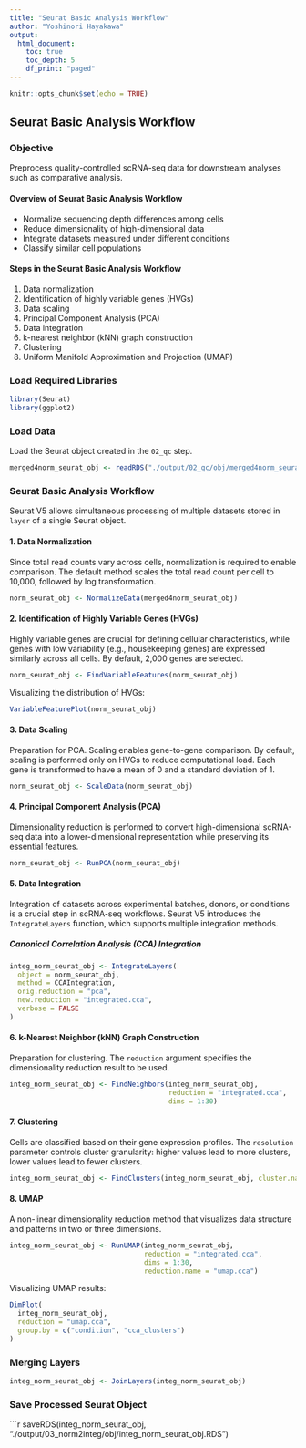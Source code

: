 ```yaml
---
title: "Seurat Basic Analysis Workflow"
author: "Yoshinori Hayakawa"
output: 
  html_document:
    toc: true
    toc_depth: 5
    df_print: "paged"
---
```


```r
knitr::opts_chunk$set(echo = TRUE)
```

## Seurat Basic Analysis Workflow

### Objective
Preprocess quality-controlled scRNA-seq data for downstream analyses such as comparative analysis.

#### Overview of Seurat Basic Analysis Workflow
* Normalize sequencing depth differences among cells
* Reduce dimensionality of high-dimensional data
* Integrate datasets measured under different conditions
* Classify similar cell populations

#### Steps in the Seurat Basic Analysis Workflow
1. Data normalization
2. Identification of highly variable genes (HVGs)
3. Data scaling
4. Principal Component Analysis (PCA)
5. Data integration
6. k-nearest neighbor (kNN) graph construction
7. Clustering
8. Uniform Manifold Approximation and Projection (UMAP)

### Load Required Libraries
```r
library(Seurat)
library(ggplot2)
```

### Load Data
Load the Seurat object created in the `02_qc` step.
```r
merged4norm_seurat_obj <- readRDS("./output/02_qc/obj/merged4norm_seurat_obj.RDS")
```

### Seurat Basic Analysis Workflow
Seurat V5 allows simultaneous processing of multiple datasets stored in `layer` of a single Seurat object.

#### 1. Data Normalization
Since total read counts vary across cells, normalization is required to enable comparison. The default method scales the total read count per cell to 10,000, followed by log transformation.
```r
norm_seurat_obj <- NormalizeData(merged4norm_seurat_obj)
```

#### 2. Identification of Highly Variable Genes (HVGs)
Highly variable genes are crucial for defining cellular characteristics, while genes with low variability (e.g., housekeeping genes) are expressed similarly across all cells. By default, 2,000 genes are selected.
```r
norm_seurat_obj <- FindVariableFeatures(norm_seurat_obj)
```

Visualizing the distribution of HVGs:
```r
VariableFeaturePlot(norm_seurat_obj)
```

#### 3. Data Scaling
Preparation for PCA. Scaling enables gene-to-gene comparison. By default, scaling is performed only on HVGs to reduce computational load. Each gene is transformed to have a mean of 0 and a standard deviation of 1.
```r
norm_seurat_obj <- ScaleData(norm_seurat_obj)
```

#### 4. Principal Component Analysis (PCA)
Dimensionality reduction is performed to convert high-dimensional scRNA-seq data into a lower-dimensional representation while preserving its essential features.
```r
norm_seurat_obj <- RunPCA(norm_seurat_obj)
```

#### 5. Data Integration
Integration of datasets across experimental batches, donors, or conditions is a crucial step in scRNA-seq workflows. Seurat V5 introduces the `IntegrateLayers` function, which supports multiple integration methods.

##### Canonical Correlation Analysis (CCA) Integration
```r
integ_norm_seurat_obj <- IntegrateLayers(
  object = norm_seurat_obj,
  method = CCAIntegration,
  orig.reduction = "pca",
  new.reduction = "integrated.cca",
  verbose = FALSE
)
```

#### 6. k-Nearest Neighbor (kNN) Graph Construction
Preparation for clustering. The `reduction` argument specifies the dimensionality reduction result to be used.
```r
integ_norm_seurat_obj <- FindNeighbors(integ_norm_seurat_obj, 
                                       reduction = "integrated.cca",
                                       dims = 1:30)
```

#### 7. Clustering
Cells are classified based on their gene expression profiles. The `resolution` parameter controls cluster granularity: higher values lead to more clusters, lower values lead to fewer clusters.
```r
integ_norm_seurat_obj <- FindClusters(integ_norm_seurat_obj, cluster.name = "cca_clusters")
```

#### 8. UMAP
A non-linear dimensionality reduction method that visualizes data structure and patterns in two or three dimensions.
```r
integ_norm_seurat_obj <- RunUMAP(integ_norm_seurat_obj, 
                                 reduction = "integrated.cca",
                                 dims = 1:30,
                                 reduction.name = "umap.cca")
```

Visualizing UMAP results:
```r
DimPlot(
  integ_norm_seurat_obj,
  reduction = "umap.cca",
  group.by = c("condition", "cca_clusters")
)
```

### Merging Layers
```r
integ_norm_seurat_obj <- JoinLayers(integ_norm_seurat_obj)
```

### Save Processed Seurat Object
```r
saveRDS(integ_norm_seurat_obj, "./output/03_norm2integ/obj/integ_norm_seurat_obj.RDS")
